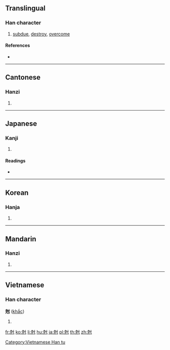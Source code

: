 {{character info/new}}
{{also|剋}}
==Translingual==

===Han character===
{{Han char|rn=41|rad=寸|as=07|sn=10|four=|canj=JUDI|ids=⿺⿱⿱寸口儿十}}

# [[subdue]], [[destroy]], [[overcome]]

====References====
* {{Han ref|kx=0294.140|dkj=07435|dj=0583.010|hdz=10506.060|uh=5C05|ud=23557}}

----

==Cantonese==

===Hanzi===
{{yue-hanzi|jyut=[[hak1]]|y=hak1}}

# {{defn|lang=yue|sort=寸07}}

----

==Japanese==

===Kanji===
{{ja-kanji|grade=|rs=寸07}}

# {{defn|lang=ja|sort=寸07}}

====Readings====
* {{ja-readings|on=[[こく]] (koku)|kun=[[かつ]] (katsu)}}

----

==Korean==

===Hanja===
{{ko-hanja|hangeul=극|rv=geuk|mr=kŭk}}

# {{defn|lang=ko|sort=寸07}}

----

==Mandarin==

===Hanzi===
{{cmn-hanzi|pin=[[kè]] ([[ke4]]), [[jiàng]] ([[jiang4]]), [[qiāng]] ([[qiang1]])|wg=k'o<sup>4</sup>, chiang<sup>4</sup>, ch'iang<sup>1</sup>}}

# {{defn|lang=cmn|sort=寸07}}

----

==Vietnamese==

===Han character===
'''尅''' ([[khắc]])

# {{defn|lang=vi}}

[[Category:Vietnamese Han tu]]

[[fr:尅]]
[[ko:尅]]
[[li:尅]]
[[hu:尅]]
[[ja:尅]]
[[pl:尅]]
[[th:尅]]
[[zh:尅]]